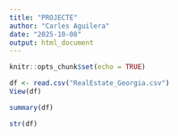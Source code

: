 ```yaml
---
title: "PROJECTE"
author: "Carles Aguilera"
date: "2025-10-08"
output: html_document
---
```


```r
knitr::opts_chunk$set(echo = TRUE)
```

```r
df <- read.csv("RealEstate_Georgia.csv")
View(df)
```


```r
summary(df)
```



```r
str(df)


```
















